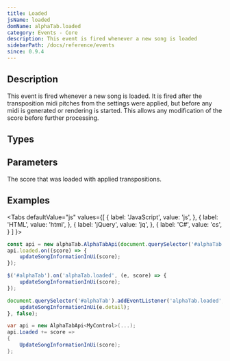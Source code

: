```yaml
---
title: Loaded
jsName: loaded
domName: alphaTab.loaded
category: Events - Core
description: This event is fired whenever a new song is loaded
sidebarPath: /docs/reference/events
since: 0.9.4
---
```




## Description
This event is fired whenever a new song is loaded. It is fired after the transposition midi pitches from the settings were applied, but before any midi is generated or rendering is started. 
This allows any modification of the score before further processing. 

<EventDescription metadata={metadata} />

## Types

<TypeTable>
    <TypeRow type="net" name="Action<AlphaTab.Model.Score>" />    
    <TypeRow type="js" name="function(score)" />    
</TypeTable>

## Parameters

<ParameterTable>
    <ParameterRow platform="all" name="score" type="AlphaTab.Model.Score">
        The score that was loaded with applied transpositions. 
    </ParameterRow>
</ParameterTable>

## Examples

<Tabs
  defaultValue="js"
  values={[
    { label: 'JavaScript', value: 'js', },
    { label: 'HTML', value: 'html', },
    { label: 'jQuery', value: 'jq', },
    { label: 'C#', value: 'cs', }
  ]
}>
<TabItem value="js">

```js
const api = new alphaTab.AlphaTabApi(document.querySelector('#alphaTab'));
api.loaded.on((score) => {
    updateSongInformationInUi(score);
});
```

</TabItem>
<TabItem value="jq">

```js
$('#alphaTab').on('alphaTab.loaded', (e, score) => {
    updateSongInformationInUi(score);
});
```

</TabItem>
<TabItem value="html">

```js
document.querySelector('#alphaTab').addEventListener('alphaTab.loaded', (e) => {
    updateSongInformationInUi(e.detail);
}, false);
```

</TabItem>
<TabItem value="cs">

```cs
var api = new AlphaTabApi<MyControl>(...);
api.Loaded += score => 
{
    UpdateSongInformationInUi(score);
};
```

</TabItem>
</Tabs>
